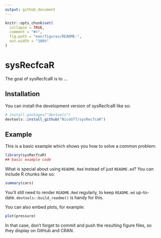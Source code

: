 ```yaml
---
output: github_document
---
```


<!-- README.md is generated from README.Rmd. Please edit that file -->

```r
knitr::opts_chunk$set(
  collapse = TRUE,
  comment = "#>",
  fig.path = "man/figures/README-",
  out.width = "100%"
)
```

# sysRecfcaR

<!-- badges: start -->
<!-- badges: end -->

The goal of sysRecfcaR is to ...

## Installation

You can install the development version of sysRecfcaR like so:

``` r
# install.packages("devtools")
devtools::install_github("NicoGT7/sysRecfcaR")
```

## Example

This is a basic example which shows you how to solve a common problem:

```r
library(sysRecfcaR)
## basic example code
```

What is special about using `README.Rmd` instead of just `README.md`? You can include R chunks like so:

```r
summary(cars)
```

You'll still need to render `README.Rmd` regularly, to keep `README.md` up-to-date. `devtools::build_readme()` is handy for this.

You can also embed plots, for example:

```r
plot(pressure)
```

In that case, don't forget to commit and push the resulting figure files, so they display on GitHub and CRAN.
